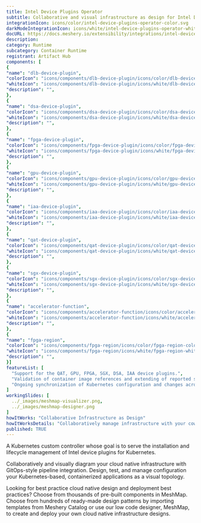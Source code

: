 ```yaml
---
title: Intel Device Plugins Operator
subtitle: Collaborative and visual infrastructure as design for Intel Device Plugins Operator
integrationIcon: icons/color/intel-device-plugins-operator-color.svg
darkModeIntegrationIcon: icons/white/intel-device-plugins-operator-white.svg
docURL: https://docs.meshery.io/extensibility/integrations/intel-device-plugins-operator
description: 
category: Runtime
subcategory: Container Runtime
registrant: Artifact Hub
components: [
{
"name": "dlb-device-plugin",
"colorIcon": "icons/components/dlb-device-plugin/icons/color/dlb-device-plugin-color.svg",
"whiteIcon": "icons/components/dlb-device-plugin/icons/white/dlb-device-plugin-white.svg",
"description": "",
},
{
"name": "dsa-device-plugin",
"colorIcon": "icons/components/dsa-device-plugin/icons/color/dsa-device-plugin-color.svg",
"whiteIcon": "icons/components/dsa-device-plugin/icons/white/dsa-device-plugin-white.svg",
"description": "",
},
{
"name": "fpga-device-plugin",
"colorIcon": "icons/components/fpga-device-plugin/icons/color/fpga-device-plugin-color.svg",
"whiteIcon": "icons/components/fpga-device-plugin/icons/white/fpga-device-plugin-white.svg",
"description": "",
},
{
"name": "gpu-device-plugin",
"colorIcon": "icons/components/gpu-device-plugin/icons/color/gpu-device-plugin-color.svg",
"whiteIcon": "icons/components/gpu-device-plugin/icons/white/gpu-device-plugin-white.svg",
"description": "",
},
{
"name": "iaa-device-plugin",
"colorIcon": "icons/components/iaa-device-plugin/icons/color/iaa-device-plugin-color.svg",
"whiteIcon": "icons/components/iaa-device-plugin/icons/white/iaa-device-plugin-white.svg",
"description": "",
},
{
"name": "qat-device-plugin",
"colorIcon": "icons/components/qat-device-plugin/icons/color/qat-device-plugin-color.svg",
"whiteIcon": "icons/components/qat-device-plugin/icons/white/qat-device-plugin-white.svg",
"description": "",
},
{
"name": "sgx-device-plugin",
"colorIcon": "icons/components/sgx-device-plugin/icons/color/sgx-device-plugin-color.svg",
"whiteIcon": "icons/components/sgx-device-plugin/icons/white/sgx-device-plugin-white.svg",
"description": "",
},
{
"name": "accelerator-function",
"colorIcon": "icons/components/accelerator-function/icons/color/accelerator-function-color.svg",
"whiteIcon": "icons/components/accelerator-function/icons/white/accelerator-function-white.svg",
"description": "",
},
{
"name": "fpga-region",
"colorIcon": "icons/components/fpga-region/icons/color/fpga-region-color.svg",
"whiteIcon": "icons/components/fpga-region/icons/white/fpga-region-white.svg",
"description": "",
}]
featureList: [
  "Support for the QAT, GPU, FPGA, SGX, DSA, IAA device plugins.",
  "Validation of container image references and extending of reported statuses.",
  "Ongoing synchronization of Kubernetes configuration and changes across any number of clusters."
]
workingSlides: [
  ../_images/meshmap-visualizer.png,
  ../_images/meshmap-designer.png
]
howItWorks: "Collaborative Infrastructure as Design"
howItWorksDetails: "Collaboratively manage infrastructure with your coworkers synchronously sharing the same designs."
published: TRUE
---
```

<p>
A Kubernetes custom controller whose goal is to serve the installation and lifecycle management of Intel device plugins for Kubernetes.
</p>
<p>
    Collaboratively and visually diagram your cloud native infrastructure with GitOps-style pipeline integration. Design, test, and manage configuration your Kubernetes-based, containerized applications as a visual topology.
</p>
<p>
    Looking for best practice cloud native design and deployment best practices? Choose from thousands of pre-built components in MeshMap. Choose from hundreds of ready-made design patterns by importing templates from Meshery Catalog or use our low code designer, MeshMap, to create and deploy your own cloud native infrastructure designs.
</p>
